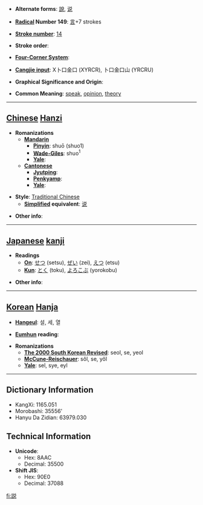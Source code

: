 * '''Alternate forms''': [[說]], [[说]]

* '''[[Wiktionary:Chinese radical index| Radical]] Number 149''': [[Wiktionary:Chinese radical index 言|言]]+7 strokes

* '''[[Wiktionary:Chinese total strokes index|Stroke number]]''': [[Wiktionary:Chinese total strokes index 14|14]]

* '''Stroke order''': 

* '''[[Wiktionary:Chinese four corner index|Four-Corner System]]''': 

* '''[[Wiktionary:Chinese Cangjie index|Cangjie input]]''': X卜口金口 (XYRCR), 卜口金口山 (YRCRU)

* '''Graphical Significance and Origin''': 

* '''Common Meaning''': [[speak]], [[opinion]], [[theory]]

----

== [[Chinese]] [[Hanzi]] ==

* '''Romanizations'''
** '''[[Mandarin]]'''
*** '''[[Pinyin]]''': shuō (shuo1)
*** '''[[Wade-Giles]]''': shuo<sup>1</sup>
*** '''[[Yale]]''': 
** '''[[Cantonese]]'''
*** '''[[Jyutping]]''':
*** '''[[Penkyamp]]''': 
*** '''[[Yale]]''': 

* '''Style''': [[Traditional Chinese]] 
** '''[[Simplified Chinese|Simplified]] equivalent''': [[说]]

* '''Other info''': 

----

== [[Japanese]] [[kanji]] ==

* '''Readings'''
** '''[[On]]''': [[せつ]] (setsu), [[ぜい]] (zei), [[えつ]] (etsu)
** '''[[Kun]]''': [[とく]] (toku), [[よろこぶ]] (yorokobu)

* '''Other info''':  

----

== [[Korean]] [[Hanja]] ==

* '''[[Hangeul]]''': 설, 세, 열

* '''[[Eumhun]] reading''': 

* '''Romanizations'''
** '''[[The 2000 South Korean Revised Romanization|The 2000 South Korean Revised]]''': seol, se, yeol
** '''[[McCune-Reischauer]]''': sŏl, se, yŏl
** '''[[Yale]]''': sel, sye, eyl

----

== Dictionary Information ==

* KangXi: 1165.051
* Morobashi: 35556'
* Hanyu Da Zidian: 63979.030

== Technical Information ==

* '''Unicode''':
** Hex: 8AAC
** Decimal: 35500
* '''Shift JIS''':
** Hex: 90E0
** Decimal: 37088

[[fi:説]]